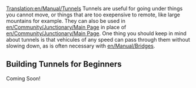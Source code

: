 [[Translation:en/Manual/Tunnels]]
Tunnels are useful for going under things you cannot move, or things that are too exepensive to remote, like large mountains for example. They can also be used in [[en/Community/Junctionary/Main Page]] in place of [[en/Community/Junctionary/Main Page]]. One thing you should keep in mind about tunnels is that vehicules of any speed can pass through them without slowing down, as is often necessary with [[en/Manual/Bridges]].


==Building Tunnels for Beginners==
Coming Soon!